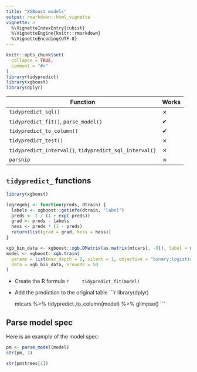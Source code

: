 ```yaml
---
title: "XGBoost models"
output: rmarkdown::html_vignette
vignette: >
  %\VignetteIndexEntry{cubist}
  %\VignetteEngine{knitr::rmarkdown}
  %\VignetteEncoding{UTF-8}
---
```


```r
knitr::opts_chunk$set(
  collapse = TRUE,
  comment = "#>"
)
library(tidypredict)
library(xgboost)
library(dplyr)
```


| Function                                                      |Works|
|---------------------------------------------------------------|-----|
|`tidypredict_sql()`                                            |  ✗  |
|`tidypredict_fit()`, `parse_model()`                           |  ✔  |
|`tidypredict_to_column()`                                      |  ✔  |
|`tidypredict_test()`                                           |  ✗  |
|`tidypredict_interval()`, `tidypredict_sql_interval()`         |  ✗  |
|`parsnip`                                                      |  ✗  |


## `tidypredict_` functions

```r
library(xgboost)

logregobj <- function(preds, dtrain) {
  labels <- xgboost::getinfo(dtrain, "label")
  preds <- 1 / (1 + exp(-preds))
  grad <- preds - labels
  hess <- preds * (1 - preds)
  return(list(grad = grad, hess = hess))
}

xgb_bin_data <- xgboost::xgb.DMatrix(as.matrix(mtcars[, -9]), label = mtcars$am)
model <- xgboost::xgb.train(
  params = list(max_depth = 2, silent = 1, objective = "binary:logistic", base_score = 0.5),
  data = xgb_bin_data, nrounds = 50
)
```

- Create the R formula
    ```r
    tidypredict_fit(model)
    ```

- Add the prediction to the original table
    ```r
    library(dplyr)
    
    mtcars %>%
      tidypredict_to_column(model) %>%
      glimpse()
    ```

## Parse model spec

Here is an example of the model spec:
```r
pm <- parse_model(model)
str(pm, 2)
```

```r
str(pm$trees[1])
```

